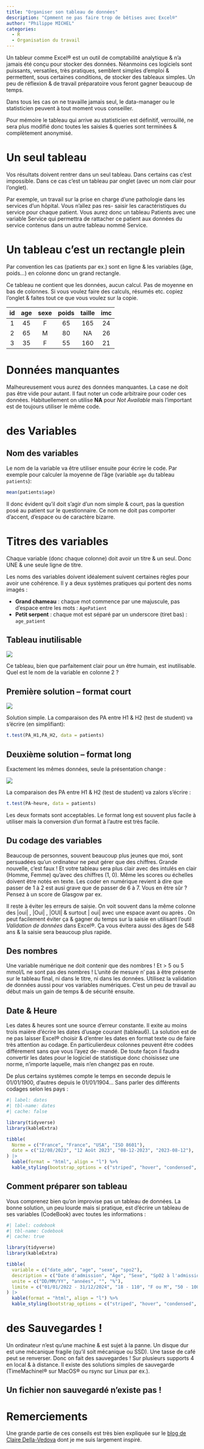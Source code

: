 ```yaml
---
title: "Organiser son tableau de données"
description: "Cpmment ne pas faire trop de bêtises avec Excel®"
author: "Philippe MICHEL"
categories:
  - R
  - Organisation du travail
---
```


Un tableur comme Excel® est un outil de comptabilité analytique
& n’a jamais été conçu pour stocker des données. Néanmoins ces
logiciels sont puissants, versatiles, très pratiques, semblent simples
d’emploi & permettent, sous certaines conditions, de stocker des tableaux simples. Un peu de réflexion & de travail préparatoire vous
feront gagner beaucoup de temps.

Dans tous les cas on ne travaille jamais seul, le data-manager ou le
statisticien peuvent à tout moment vous conseiller.

Pour mémoire le tableau qui arrive au statisticien est définitif, verrouillé, ne sera plus modifié donc
toutes les saisies & queries sont terminées & complètement anonymisé.

# Un seul tableau

Vos résultats doivent rentrer dans un seul tableau. Dans certains
cas c’est impossible. Dans ce cas c’est un tableau par onglet (avec un
nom clair pour l’onglet). 

Par exemple, un travail sur la prise en charge d’une pathologie dans les services d’un hôpital. Vous n’allez pas res-
saisir les caractéristiques du service pour chaque patient. Vous aurez
donc un tableau Patients avec une variable Service qui permettra de
rattacher ce patient aux données du service contenus dans un autre
tableau nommé Service.

# Un tableau c’est un rectangle plein

Par convention les cas (patients par ex.) sont en ligne & les variables (âge, poids...) en colonne donc un grand rectangle.

Ce tableau ne contient que les données, aucun calcul. Pas de moyenne
en bas de colonnes. Si vous voulez faire des calculs, résumés etc. copiez l’onglet & faites tout ce que vous voulez sur la copie.

|id|age|sexe|poids|taille|imc|
|:--:|:--:|:--:|:--:|:--:|:--:| 
|1|45|F|65|165|24|
|2|65|M|80|NA|26|
|3|35|F|55|160|21|


# Données manquantes

Malheureusement vous aurez des données manquantes. La case
ne doit pas être vide pour autant. Il faut noter un code arbitraire pour
coder ces données. Habituellement on utilise **NA** pour *Not Available*
mais l’important est de toujours utiliser le même code.

# des Variables

## Nom des variables

Le nom de la variable va être utiliser ensuite pour écrire le code. Par exemple pour calculer la moyenne de l’âge (variable `age` du tableau `patients`):

```r
mean(patients$age)
```

Il donc évident qu’il doit s’agir d’un nom simple & court, pas la
question posé au patient sur le questionnaire. Ce nom ne doit pas
comporter d’accent, d’espace ou de caractère bizarre.

# Titres des variables

Chaque variable (donc chaque colonne) doit avoir un titre & un
seul. Donc UNE & une seule ligne de titre. 

Les noms des variables doivent idéalement suivent certaines règles pour avoir une cohérence. Il y a deux systèmes pratiques qui portent des noms imagés :

- **Grand chameau** : chaque mot commence par une majuscule, pas d’espace entre les mots : `AgePatient`
- **Petit serpent** : chaque mot est séparé par un underscore (tiret bas) : `age_patient`


## Tableau inutilisable

![](tab1.png){fig-align="center"}

Ce tableau, bien que parfaitement clair pour un être humain, est
inutilisable. Quel est le nom de la variable en colonne 2 ?

## Première solution – format court

![](tab2.png){fig-align="center"}

Solution simple. La comparaison des PA entre H1 & H2 (test de
student) va s’écrire (en simplifiant):

```r
t.test(PA_H1,PA_H2, data = patients)
```

## Deuxième solution – format long
Exactement les mêmes données, seule la présentation change :

![](tab3.png){fig-align="center"}

La comparaison des PA entre H1 & H2 (test de student) va zalors s’écrire :

```r
t.test(PA~heure, data = patients)
```

Les deux formats sont acceptables. Le format long est souvent plus facile à utiliser mais la conversion d’un format à l’autre est très facile. 

## Du codage des variables

Beaucoup de personnes, souvent beaucoup plus jeunes que moi, sont persuadées qu’un ordinateur ne peut gérer que des chiffres.
Grande nouvelle, c’est faux ! Et votre tableau sera plus clair avec des intulés en clair (Homme, Femme) qu’avec des chiffres (1, 0). Même les
scores ou échelles doivent être notés en texte. Les coder en numérique
revient à dire que passer de 1 à 2 est ausi grave que de passer de 6 à 7.
Vous en être sûr ? Pensez à un score de Glasgow par ex.

Il reste à éviter les erreurs de saisie. On voit souvent dans la même
colonne des |oui| , |Oui| , |OUI| & surtout | oui| avec une espace avant ou après . On
peut facilement éviter ça & gagner du temps sur la saisie en utilisant
l’outil *Validation de données* dans Excel®. Ça vous évitera aussi des
âges de 548 ans & la saisie sera beaucoup plus rapide.

## Des nombres

Une variable numérique ne doit contenir que des nombres ! Et
> 5 ou 5 mmol/L ne sont pas des nombres ! L’unité de mesure n’ pas à
être présente sur le tableau final, ni dans le titre, ni dans les données.
Utilisez la validation de données aussi pour vos variables numériques.
C’est un peu de travail au début mais un gain de temps & de sécurité
ensuite.

## Date & Heure

Les dates & heures sont une source d’erreur constante. Il exite au
moins trois maière d’écrire les dates d’usage courant (tableau6). La
solution est de ne pas laisser Excel® choisir & d’entrer les dates en
format texte ou de faire très attention au codage. En particulierdeux
colonnes peuvent être codées différement sans que vous l’ayez de-
mandé. De toute façon il faudra convertir les dates pour le logiciel de
statistique donc choisissez une norme, n’importe laquelle, mais n’en
changez pas en route.

De plus certains systèmes compte le temps en seconde depuis le
01/01/1900, d’autres depuis le 01/01/1904... Sans parler des différents codages selon les pays : 

```r
#| label: dates
#| tbl-name: dates
#| cache: false

library(tidyverse)
library(kableExtra)

tibble(
  Norme = c("France", "France", "USA", "ISO 8601"),
  date = c("12/08/2023", "12 Août 2023", "08-12-2023", "2023-08-12"),
) |> 
  kable(format = "html", align = "l") %>%
  kable_styling(bootstrap_options = c("striped", "hover", "condensed", "responsive"), full_width = FALSE)
```


## Comment préparer son tableau
Vous comprenez bien qu’on improvise pas un tableau de données. La bonne solution, un peu lourde mais si pratique, est d’écrire
un tableau de ses variables (CodeBook) avec toutes les
informations :

```r
#| label: codebook
#| tbl-name: Codebook
#| cache: true

library(tidyverse)
library(kableExtra)

tibble(
  variable = c("date_adm", "age", "sexe", "spo2"),
  description = c("Date d'admission", "Âge", "Sexe", "SpO2 à l'admission"),
  unite = c("DD/MM/YY", "années", "", "%"),
  limite = c("01/01/2022 - 31/12/2024", "18 - 110", "F ou M", "50 - 100")
) |> 
  kable(format = "html", align = "l") %>%
  kable_styling(bootstrap_options = c("striped", "hover", "condensed", "responsive"), full_width = FALSE)
```




# des Sauvegardes !

Un ordinateur n’est qu’une machine & est sujet à la panne. Un
disque dur est une mécanique fragile (qu’il soit mécanique ou SSD).
Une tasse de café peut se renverser. Donc on fait des sauvegardes !
Sur plusieurs supports 4 en local & à distance. Il existe des solutions
simples de sauvegarde (TimeMachinel® sur MacOS® ou rsync sur
Linux par ex.).

::: {.callout-warning}
## Un fichier non sauvegardé n’existe pas !
:::

# Remerciements

Une grande partie de ces conseils est très bien expliquée sur le
[blog de Claire Della-Vedova](https://delladata.fr/) dont je me suis largement inspiré.